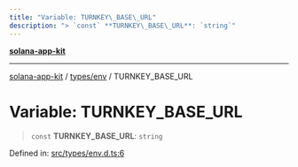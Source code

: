 ```yaml
---
title: "Variable: TURNKEY\_BASE\_URL"
description: "> `const` **TURNKEY\_BASE\_URL**: `string`"
---
```


[**solana-app-kit**](../../../README.mdx)

***

[solana-app-kit](../../../README.mdx) / [types/env](../README.mdx) / TURNKEY\_BASE\_URL

# Variable: TURNKEY\_BASE\_URL

> `const` **TURNKEY\_BASE\_URL**: `string`

Defined in: [src/types/env.d.ts:6](https://github.com/SendArcade/solana-social-starter/blob/b27156124ee1831d644b1af765e8d55a2885cd4f/src/types/env.d.ts#L6)
